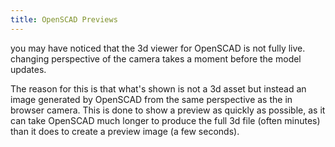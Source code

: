 ```yaml
---
title: OpenSCAD Previews
---
```


you may have noticed that the 3d viewer for OpenSCAD is not fully live. changing perspective of the camera takes a moment before the model updates.

The reason for this is that what's shown is not a 3d asset but instead an image generated by OpenSCAD from the same perspective as the in browser camera.
This is done to show a preview as quickly as possible, as it can take OpenSCAD much longer to produce the full 3d file (often minutes) than it does to create a preview image (a few seconds).

